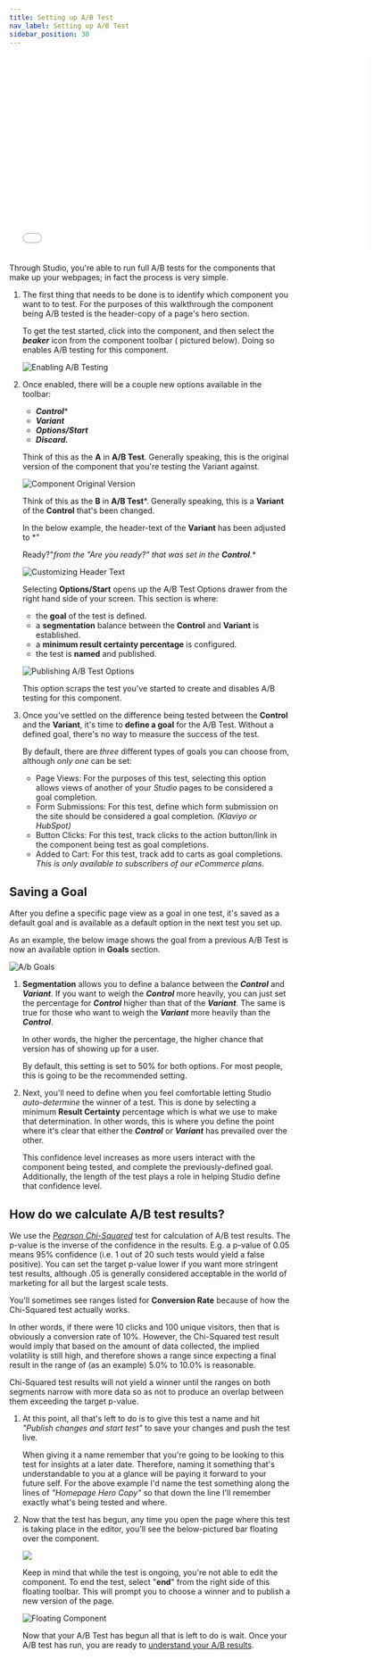 ```yaml
---
title: Setting up A/B Test
nav_label: Setting up A/B Test
sidebar_position: 30
---
```


<iframe class="vidyard_iframe" title="Setup A/B Tests on your pages to drive sales" src="//play.vidyard.com/QxqpN9ehYpQkaYeyZnq5AF.html?" width="640" height="360" scrolling="no" frameborder="0" allowtransparency="true" allowfullscreen referrerpolicy="no-referrer-when-downgrade"></iframe>

Through Studio, you're able to run full A/B tests for the components that make up your webpages; in fact the process is
very simple.

1. The first thing that needs to be done is to identify which component you want to to test. For the purposes of this
   walkthrough the component being A/B tested is the header-copy of a page's hero section.

   To get the test started, click into the component, and then select the ***beaker*** icon from the component toolbar (
   pictured below). Doing so enables A/B testing for this component.

   ![Enabling A/B Testing](/assets/studio/1-insights.png)

2. Once enabled, there will be a couple new options available in the toolbar:

    - ***Control****
    - ***Variant***
    - ***Options/Start***
    - ***Discard.***

   Think of this as the **A** in **A/B Test**. Generally speaking, this is the original version of the component that
   you're testing the Variant against.

   ![Component Original Version](/assets/studio/3-insights.png)

   Think of this as the **B** in **A/B Test***. Generally speaking, this is a **Variant** of the **Control** that's been
   changed.

   In the below example, the header-text of the **Variant** has been adjusted to *"

   Ready?"*from the *"Are you ready?"* that was set in the **Control***.*

   ![Customizing Header Text](/assets/studio/4.png)

   Selecting **Options/Start** opens up the A/B Test Options drawer from the right hand side of your screen. This
   section is where:

    - the **goal** of the test is defined.
    - a **segmentation** balance between the **Control** and **Variant** is established.
    - a **minimum result certainty percentage** is configured.
    - the test is **named** and published.

   ![Publishing A/B Test Options](/assets/studio/5.png)

   This option scraps the test you've started to create and disables A/B testing for this component.

3. Once you've settled on the difference being tested between the **Control** and the **Variant**, it's time to **define
   a goal** for the A/B Test. Without a defined goal, there's no way to measure the success of the test.

   By default, there are *three* different types of goals you can choose from, although *only one* can be set:

    - Page Views: For the purposes of this test, selecting this option allows views of another of your *Studio* pages
      to be considered a
      goal completion.
    - Form Submissions: For this test, define which form submission on the site should be considered a goal completion.
      *(Klaviyo or HubSpot)*
    - Button Clicks: For this test, track clicks to the action button/link in the component being test as goal
      completions.
    - Added to Cart: For this test, track add to carts as goal completions. *This is only available to subscribers of
      our eCommerce plans.*

## Saving a Goal

After you define a specific page view as a goal in one test, it's saved as a default goal and is available as a
default option in the next test you set up.

As an example, the below image shows the goal from a previous A/B Test is now an available option in **Goals** section.

![A/b Goals](/assets/studio/8.png)

1. **Segmentation** allows you to define a balance between the ***Control*** and ***Variant***. If you want to weigh
   the ***Control*** more heavily, you can just set the percentage for ***Control*** higher than that of the
   ***Variant***. The same is true for those who want to weigh the ***Variant***  more heavily than the ***Control***.

   In other words, the higher the percentage, the higher chance that version has of showing up for a user.

   By default, this setting is set to 50% for both options. For most people, this is going to be the recommended
   setting.

2. Next, you'll need to define when you feel comfortable letting Studio *auto-determine* the winner of a test. This is
   done by selecting a minimum **Result Certainty** percentage which is what we use to make that determination. In other
   words, this is where you define the point where it's clear that either the ***Control*** or ***Variant*** has
   prevailed over the other.

   This confidence level increases as more users interact with the component being tested, and complete the
   previously-defined goal. Additionally, the length of the test plays a role in helping Studio define that confidence
   level.

## How do we calculate A/B test results?

We use the [*Pearson Chi-Squared*](https://en.wikipedia.org/wiki/Pearson%27s_chi-squared_test) test for calculation of
A/B test results. The p-value is the inverse of the confidence in the results. E.g. a p-value of 0.05 means 95%
confidence (i.e. 1 out of 20 such tests would yield a false positive). You can set the target p-value lower if you want
more stringent test results, although .05 is generally considered acceptable in the world of marketing for all but the
largest scale tests.

You'll sometimes see ranges listed for **Conversion Rate** because of how the Chi-Squared test actually works.

In other words, if there were 10 clicks and 100 unique visitors, then that is obviously a conversion rate of 10%.
However, the Chi-Squared test result would imply that based on the amount of data collected, the implied
volatility is still high, and therefore shows a range since expecting a final result in the range of (as an example)
5.0% to 10.0% is reasonable.

Chi-Squared test results will not yield a winner until the ranges on both segments narrow with more data so as not to
produce an overlap between them exceeding the target p-value.

1. At this point, all that's left to do is to give this test a name and hit *"Publish changes and start test"* to save
   your changes and push the test live.

   When giving it a name remember that you're going to be looking to this test for insights at a later date. Therefore,
   naming it something that's understandable to you at a glance will be paying it forward to your future self. For the
   above example I'd name the test something along the lines of *"Homepage Hero Copy"* so that down the line I'll
   remember
   exactly what's being tested and where.

2. Now that the test has begun, any time you open the page where this test is taking place in the editor, you'll see the
   below-pictured bar floating over the component.

   ![](/assets/studio/6.png)

   Keep in mind that while the test is ongoing, you're not able to edit the component. To end the test, select "**end**"
   from the right side of this floating toolbar. This will prompt you to choose a winner and to publish a new version of
   the page.

   ![Floating Component](/assets/studio/7.png)

   Now that your A/B Test has begun all that is left to do is wait. Once your A/B test has run, you are ready to [understand your A/B results](/docs/studio/Insights/Understanding-AB-Test-Results).

